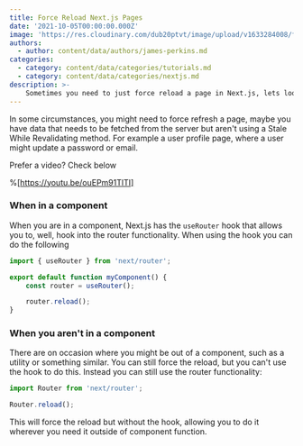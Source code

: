 ```yaml
---
title: Force Reload Next.js Pages
date: '2021-10-05T00:00:00.000Z'
image: 'https://res.cloudinary.com/dub20ptvt/image/upload/v1633284008/force-page-reload_rqi48d.webp'
authors:
  - author: content/data/authors/james-perkins.md
categories:
  - category: content/data/categories/tutorials.md
  - category: content/data/categories/nextjs.md
description: >-
    Sometimes you need to just force reload a page in Next.js, lets look at a couple ways you can do this!
---
```


In some circumstances, you might need to force refresh a page, maybe you have data that needs to be fetched from the server but aren't using a Stale While Revalidating method. For example a user profile page, where a user might update a password or email.

Prefer a video? Check below

%[https://youtu.be/ouEPm91TlTI]

### When in a component

When you are in a component, Next.js has the `useRouter` hook that allows you to, well, hook into the router functionality. When using the hook you can do the following

```javascript
import { useRouter } from 'next/router';

export default function myComponent() {
    const router = useRouter();

    router.reload();
}
```

### When you aren't in a component

There are on occasion where you might be out of a component, such as a utility or something similar. You can still force the reload, but you can't use the hook to do this. Instead you can still use the router functionality:

```javascript
import Router from 'next/router';

Router.reload();
```

This will force the reload but without the hook, allowing you to do it wherever you need it outside of component function.
